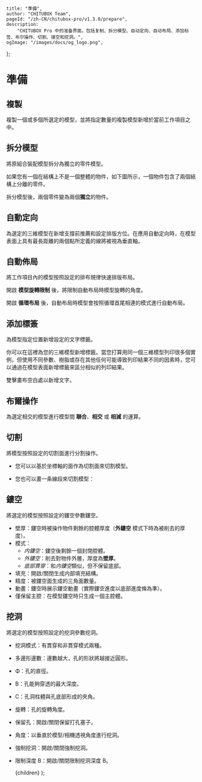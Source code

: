 
	title: "準備",
	author: "CHITUBOX Team",
	pageId: "/zh-CN/chitubox-pro/v1.3.0/prepare",
	description:
		"CHITUBOX Pro 中的准备界面。包括复制、拆分模型、自动定向、自动布局、添加标签、布尔操作、切割、镂空和挖洞。",
	ogImage: "/images/docs/og_logo.png",
};

# 準備

## 複製

<ImageContainer>
	<AntdImage
		src={
			"/images/docs/zh-CN/chitubox-pro/1.x.x/006-application-overview-prepare001.png"
		}
	/>
</ImageContainer>

複製一個或多個所選定的模型，並將指定數量的複製模型新增於當前工作項目之中。

<ImageContainer>
	<AntdImage
		src={"/images/docs/zh-CN/chitubox-pro/1.x.x/gif/001copy.gif"}
		style={{ maxWidth: 200 }}
	/>
</ImageContainer>

## 拆分模型

<ImageContainer>
	<AntdImage
		src={
			"/images/docs/zh-CN/chitubox-pro/1.x.x/006-application-overview-prepare002.png"
		}
	/>
</ImageContainer>

將原組合裝配模型拆分為獨立的零件模型。

如果您有一個在結構上不是一個整體的物件，如下圖所示，一個物件包含了兩個結構上分離的零件。

<ImageContainer>
	<AntdImage
		src={
			"/images/docs/zh-CN/chitubox-pro/1.x.x/006-application-overview-prepare010.png"
		}
		style={{ width: "100%", maxWidth: 721 }}
	/>
</ImageContainer>

拆分模型後，兩個零件變為兩個**獨立**的物件。

<ImageContainer>
	<AntdImage
		src={
			"/images/docs/zh-CN/chitubox-pro/1.x.x/006-application-overview-prepare012.png"
		}
		style={{ width: "100%", maxWidth: 721 }}
	/>
</ImageContainer>

## 自動定向

<ImageContainer>
	<AntdImage
		src={
			"/images/docs/zh-CN/chitubox-pro/1.x.x/006-application-overview-prepare003.png"
		}
	/>
</ImageContainer>

為選定的三維模型在新增支撐前推薦和設定排版方位。在應用自動定向時，在模型表面上具有最長距離的兩個點所定義的線將被視為垂直軸。

<ImageContainer>
	<AntdImage
		src={
			"/images/docs/zh-CN/chitubox-pro/1.x.x/gif/006-application-overview-prepare003.1.gif"
		}
		style={{ maxWidth: 200 }}
	/>
</ImageContainer>

## 自動佈局

<ImageContainer>
	<AntdImage
		src={
			"/images/docs/zh-CN/chitubox-pro/1.x.x/006-application-overview-prepare004.png"
		}
	/>
</ImageContainer>

將工作項目內的模型按照設定的排布規律快速排版布局。

開啟 **模型旋轉限制** 後，將限制自動布局時模型旋轉的角度。

開啟 **循環布局** 後，自動布局時模型會按照循環首尾相連的模式進行自動布局。

<ImageContainer>
	<AntdImage
		src={
			"/images/docs/zh-CN/chitubox-pro/1.x.x/006-application-overview-prepare019.png"
		}
		style={{ width: "100%", maxWidth: 721 }}
	/>
</ImageContainer>

<ImageContainer>
	<AntdImage
		src={
			"/images/docs/zh-CN/chitubox-pro/1.x.x/006-application-overview-prepare019.1.png"
		}
		style={{ width: "100%", maxWidth: 721 }}
	/>
</ImageContainer>

<ImageContainer>
	<AntdImage
		src={"/images/docs/zh-CN/chitubox-pro/1.x.x/gif/002auto-layout.gif"}
		style={{ maxWidth: 200 }}
	/>
</ImageContainer>

## 添加標簽

<ImageContainer>
	<AntdImage
		src={
			"/images/docs/zh-CN/chitubox-pro/1.x.x/006-application-overview-prepare005.png"
		}
	/>
</ImageContainer>

為模型指定位置新增設定的文字標籤。

你可以在這裡為您的三維模型新增標籤。當您打算用同一個三維模型列印很多個實例，但使用不同參數、樹脂或存在其他任何可能導致列印結果不同的因素時，您可以通過在模型表面新增標籤來區分相似的列印結果。

雙擊畫布空白處以新增文字。

<ImageContainer>
	<AntdImage
		src={
			"/images/docs/zh-CN/chitubox-pro/1.x.x/006-application-overview-prepare013.png"
		}
		style={{ width: "100%", maxWidth: 721 }}
	/>
</ImageContainer>

## 布爾操作

<ImageContainer>
	<AntdImage
		src={
			"/images/docs/zh-CN/chitubox-pro/1.x.x/006-application-overview-prepare006.png"
		}
	/>
</ImageContainer>

為選定相交的模型進行模型間 **聯合**、**相交** 或 **相減** 的運算。

<ImageContainer>
	<AntdImage
		src={
			"/images/docs/zh-CN/chitubox-pro/1.x.x/006-application-overview-prepare014.png"
		}
		style={{ width: "100%", maxWidth: 721 }}
	/>
</ImageContainer>

<ImageContainer>
	<AntdImage
		src={
			"/images/docs/zh-CN/chitubox-pro/1.x.x/006-application-overview-prepare015.png"
		}
		style={{ width: "100%", maxWidth: 721 }}
	/>
</ImageContainer>

## 切割

<ImageContainer>
	<AntdImage
		src={
			"/images/docs/zh-CN/chitubox-pro/1.x.x/006-application-overview-prepare007.png"
		}
	/>
</ImageContainer>

將模型按照設定的切割面進行分割操作。

-   您可以以基於坐標軸的面作為切割面來切割模型。

<ImageContainer>
	<AntdImage
		src={
			"/images/docs/zh-CN/chitubox-pro/1.x.x/006-application-overview-prepare016.png"
		}
		style={{ maxWidth: 721 }}
	/>
</ImageContainer>

-   您也可以畫一条線段來切割模型：

<ImageContainer>
	<AntdImage
		src={
			"/images/docs/zh-CN/chitubox-pro/1.x.x/006-application-overview-prepare017.png"
		}
		style={{ maxWidth: 721 }}
	/>
</ImageContainer>

<ImageContainer>
	<AntdImage
		src={
			"/images/docs/zh-CN/chitubox-pro/1.x.x/006-application-overview-prepare018.png"
		}
		style={{ maxWidth: 721 }}
	/>
</ImageContainer>

## 鏤空

<ImageContainer>
	<AntdImage
		src={
			"/images/docs/zh-CN/chitubox-pro/1.x.x/006-application-overview-prepare008.png"
		}
	/>
</ImageContainer>

將選定的模型按照設定的鏤空參數鏤空。

<ImageContainer>
	<AntdImage
		src={"/images/docs/zh-CN/chitubox-pro/1.x.x/gif/003hollow.gif"}
		style={{ maxWidth: 200 }}
	/>
</ImageContainer>

<ImageContainer>
	<AntdImage
		src={
			"/images/docs/zh-CN/chitubox-pro/1.x.x/006-application-overview-prepare008.1.png"
		}
	/>
</ImageContainer>

-   壁厚：鏤空時被操作物件剩餘的腔體厚度（**外鏤空** 模式下時為被削去的厚度）。
-   模式：
    -   _内鏤空_：鏤空後剩餘一個封閉腔體。
    -   _外鏤空_：削去對物件外層，厚度為**壁厚**。
    -   _底部貫穿_：和*内鏤空*類似，但不保留底部。
-   填充：開啟/關閉生成内部填充結構。
-   精度：被鏤空面生成的三角面數量。
-   動畫：鏤空時展示鏤空動畫（實際鏤空進度以底部進度條為準）。
-   僅保留主腔：在模型鏤空時只生成一個主腔體。

<ImageContainer>
	<AntdImage
		src={
			"/images/docs/zh-CN/chitubox-pro/1.x.x/006-application-overview-prepare008.2.png"
		}
	/>
</ImageContainer>

## 挖洞

<ImageContainer>
	<AntdImage
		src={
			"/images/docs/zh-CN/chitubox-pro/1.x.x/006-application-overview-prepare009.png"
		}
	/>
</ImageContainer>

將選定的模型按照設定的挖洞參數挖洞。

<ImageContainer>
	<AntdImage
		src={
			"/images/docs/zh-CN/chitubox-pro/1.x.x/006-application-overview-prepare021.png"
		}
	/>
</ImageContainer>

-   挖洞模式：有貫穿和非貫穿模式兩種。
-   多邊形邊數：邊數越大，孔的形狀將越接近圓形。
-   Φ：孔的直徑。
-   B：孔能夠穿透的最大深度。
-   C：孔洞柱體與孔底部形成的夾角。
-   旋轉：孔的旋轉角度。
-   保留孔：開啟/關閉保留打孔塞子。
-   角度：以垂直於模型/相機透視角度進行挖洞。
-   強制挖洞：開啟/關閉強制挖洞。
-   限制深度 B：開啟/關閉限制挖洞深度 B。

	<DocsLayout meta={meta}>{children}</DocsLayout>
);

